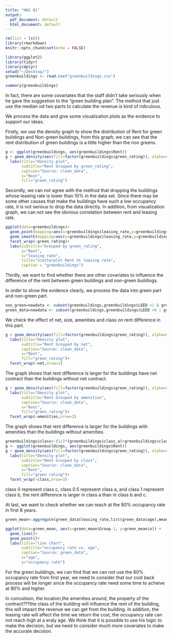 ```yaml
---
title: "HW1 Q1"
output:
  pdf_document: default
  html_document: default
---
```

```r
rm(list = ls())
library(rmarkdown)
knitr::opts_chunk$set(echo = FALSE)
```

```r
library(ggplot2)
library(tidyr)
library(dplyr)
setwd("~/Desktop/")
greenbuildings <- read.csv("greenbuildings.csv")
```
```r
summary(greenbuildings)
```

In fact, there are some covariates that the staff didn't take seriously when he gave the suggestion to the "green building plan". The method that just use the median od two parts to calculate the revenue is kind of ridiculous.

We process the data and give some visualization plots as the evidence to support our ideas.

Firstly, we use the density graph to show the distribution of Rent for green buildings and 
Non-green buildings, from this graph, we can see that the rent distribution of green buildings is a little higher than the non greens.

```r
g <- ggplot(greenbuildings, aes(greenbuildings$Rent))
g + geom_density(aes(fill=factor(greenbuildings$green_rating)), alpha=0.8) + 
  labs(title="Density plot", 
       subtitle="Rent Grouped by green_rating",
       caption="Source: clean_data",
       x="Rent",
       fill="green_rating")
```

Secondly, we can not agree with the method that dropping the buildings whose leasing rate is lower than 10% in the data set. Since there may be some other causes that make the buildings have such a low occupancy rate, it is not serious to drop the data directly. In addition, from visualization graph, we can not see the obvious correlation between rent and leasing rate.

```r
ggplot(data=greenbuildings)+
  geom_point(mapping=aes(x=greenbuildings$leasing_rate,y=greenbuildings$Rent))+
  geom_smooth(mapping=aes(x=greenbuildings$leasing_rate,y=greenbuildings$Rent))+
  facet_wrap(~green_rating)+
  labs(subtitle="Grouped by green_rating", 
       y="Rent", 
       x="leasing rate", 
       title="Scatterplot Rent Vs leasing rate", 
       caption = "greenbuildings")
```

Thirdly, we want to find whether there are other covariates to influence the difference of the rent between green buildings and non-green buildings.

In order to show the evidence clearly, we process the data into green part and non-green part.




```r
non_green=newdata <- subset(greenbuildings,greenbuildings$LEED <1 & greenbuildings$Energystar <1 )
green_data=newdata <- subset(greenbuildings,greenbuildings$LEED >0 | greenbuildings$Energystar >0 )
```




We check the effect of net, size, amenities and class on rent difference in this part.


```r
g + geom_density(aes(fill=factor(greenbuildings$green_rating)), alpha=0.8) + 
  labs(title="Density plot", 
       subtitle="Rent Grouped by net",
       caption="Source: clean_data",
       x="Rent",
       fill="green_rating")+
  facet_wrap(~net,nrow=2)
```


The graph shows that rent difference is larger for the buildings have net contract than the buildings without net contract.


```r
g + geom_density(aes(fill=factor(greenbuildings$green_rating)), alpha=0.8) + 
  labs(title="Density plot", 
       subtitle="Rent Grouped by amenities",
       caption="Source: clean_data",
       x="Rent",
       fill="green_rating")+
  facet_wrap(~amenities,nrow=2)
```
The graph shows that rent difference is larger for the buildings with amenities than the buildings without amenities.

```r
greenbuildings$class<-(1/2*(greenbuildings$class_a)+greenbuildings$class_b)
g <- ggplot(greenbuildings, aes(greenbuildings$Rent))
g + geom_density(aes(fill=factor(greenbuildings$green_rating)), alpha=0.8) + 
  labs(title="Density plot", 
       subtitle="Rent Grouped by class",
       caption="Source: clean_data",
       x="Rent",
       fill="green rating")+
  facet_wrap(~class,nrow=3)
```

class 0 represent class c, class 0.5 represent class a, and class 1 represent class b,
the rent difference is larger in class a than in class b and c.

At last, we want to check whether we can reach at the 80% occupancy rate in first 8 years.

```r
green_mean<-aggregate(green_data$leasing_rate,list(green_data$age),mean)

ggplot(data=green_mean, aes(x=green_mean$Group.1, y=green_mean$x)) +
  geom_line()+
  geom_point()+
  labs(title="line chart", 
       subtitle="occupancy rate vs. age",
       caption="Source: green_data",
       x="age",
       y="occupancy rate")
```

For the green buildings, we can find that we can not use the 80% occupancy rate from first year, 
we need to consider that our cost back process will be longer since the occupancy rate need some 
time to acheive at 80% and higher.


In conculsion, the location,the amenities around, the property of the contract???the class of the building will influence the rent of the building, this will impact the revenue we can get from the building. In addition, the leasing rate will affect the time we return the cost, the occupancy rate can not reach high at a eraly age. We think that it is possible to use his logic to make the decision, but we need to consider much more covariates to make the accurate decision.